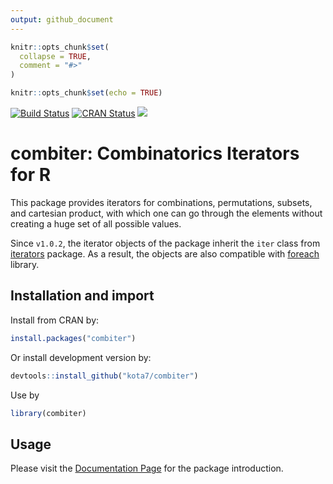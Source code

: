 ```yaml
---
output: github_document
---
```


<!-- README.md is generated from README.Rmd. Please edit that file -->

```r
knitr::opts_chunk$set(
  collapse = TRUE,
  comment = "#>"
)
```


```r
knitr::opts_chunk$set(echo = TRUE)
```



[![Build Status](https://travis-ci.org/kota7/combiter.svg?branch=master)](https://travis-ci.org/kota7/combiter)
[![CRAN Status](https://www.r-pkg.org/badges/version/combiter)](https://www.r-pkg.org/badges/version/combiter)
[![](https://cranlogs.r-pkg.org/badges/combiter)](https://cran.r-project.org/package=combiter
)

# combiter: Combinatorics Iterators for R

This package provides iterators for combinations, permutations, subsets, and cartesian product, with which one can go through the elements without creating a huge set of
all possible values.

Since `v1.0.2`, the iterator objects of the package inherit the `iter` class from [iterators](https://cran.r-project.org/package=iterators) package.
As a result, the objects are also compatible with [foreach](https://cran.r-project.org/package=foreach) library.


## Installation and import

Install from CRAN by:
```r
install.packages("combiter")
```

Or install development version by:
```r
devtools::install_github("kota7/combiter")
```

Use by
```r
library(combiter)
```


## Usage

Please visit the [Documentation Page](https://kota7.github.io/combiter) for the package introduction.
